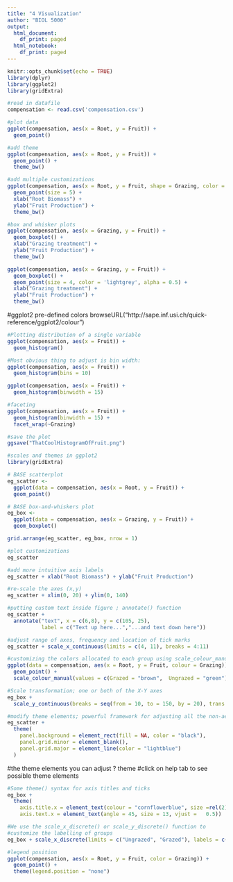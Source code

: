 ```yaml
---
title: "4 Visualization"
author: "BIOL 5000"
output:
  html_document:
    df_print: paged
  html_notebook:
    df_print: paged
---
```


```r
knitr::opts_chunk$set(echo = TRUE)
library(dplyr)
library(ggplot2)
library(gridExtra)
```

```r
#read in datafile
compensation <- read.csv('compensation.csv')
```

```r
#plot data
ggplot(compensation, aes(x = Root, y = Fruit)) +
  geom_point()
```

```r
#add theme
ggplot(compensation, aes(x = Root, y = Fruit)) +
  geom_point() +
  theme_bw()
```

```r
#add multiple customizations
ggplot(compensation, aes(x = Root, y = Fruit, shape = Grazing, color = Grazing)) +
  geom_point(size = 5) +
  xlab("Root Biomass") +
  ylab("Fruit Production") +
  theme_bw()
```

```r
#box and whisker plots
ggplot(compensation, aes(x = Grazing, y = Fruit)) +
  geom_boxplot() +
  xlab("Grazing treatment") +
  ylab("Fruit Production") +
  theme_bw()
```

```r
ggplot(compensation, aes(x = Grazing, y = Fruit)) +
  geom_boxplot() +
  geom_point(size = 4, color = 'lightgrey', alpha = 0.5) +
  xlab("Grazing treatment") +
  ylab("Fruit Production") +
  theme_bw()
```

#ggplot2 pre-defined colors
browseURL("http://sape.inf.usi.ch/quick-reference/ggplot2/colour")

```r
#Plotting distribution of a single variable
ggplot(compensation, aes(x = Fruit)) +
  geom_histogram()
```

```r
#Most obvious thing to adjust is bin width:
ggplot(compensation, aes(x = Fruit)) +
  geom_histogram(bins = 10)
```

```r
ggplot(compensation, aes(x = Fruit)) +
  geom_histogram(binwidth = 15)
```

```r
#faceting
ggplot(compensation, aes(x = Fruit)) +
  geom_histogram(binwidth = 15) +
  facet_wrap(~Grazing)
```

```r
#save the plot
ggsave("ThatCoolHistogramOfFruit.png")
```

```r
#scales and themes in ggplot2
library(gridExtra)
```

```r
# BASE scatterplot
eg_scatter <-
  ggplot(data = compensation, aes(x = Root, y = Fruit)) +
  geom_point()
```

```r
# BASE box-and-whiskers plot
eg_box <-
  ggplot(data = compensation, aes(x = Grazing, y = Fruit)) +
  geom_boxplot()
```

```r
grid.arrange(eg_scatter, eg_box, nrow = 1)
```

```r
#plot customizations
eg_scatter
```

```r
#add more intuitive axis labels
eg_scatter + xlab("Root Biomass") + ylab("Fruit Production")
```

```r
#re-scale the axes (x,y)
eg_scatter + xlim(0, 20) + ylim(0, 140)
```

```r
#putting custom text inside figure ; annotate() function
eg_scatter +
  annotate("text", x = c(6,8), y = c(105, 25),
           label = c("Text up here...","...and text down here"))
```

```r
#adjust range of axes, frequency and location of tick marks
eg_scatter + scale_x_continuous(limits = c(4, 11), breaks = 4:11)
```

```r
#customizing the colors allocated to each group using scale_colour_manual() layering.
ggplot(data = compensation, aes(x = Root, y = Fruit, colour = Grazing)) +
  geom_point() +
  scale_colour_manual(values = c(Grazed = "brown", 	Ungrazed = "green"))
```

```r
#Scale transformation; one or both of the X-Y axes
eg_box +
  scale_y_continuous(breaks = seq(from = 10, to = 150, by = 20), trans = "log10")
```

```r
#modify theme elements; powerful framework for adjusting all the non-aesthetic pieces of a graph
eg_scatter +
  theme(
    panel.background = element_rect(fill = NA, color = "black"),
    panel.grid.minor = element_blank(),
    panel.grid.major = element_line(color = "lightblue")
  )
```

#the theme elements you can adjust
? theme #click on help tab to see possible theme elements

```r
#Some theme() syntax for axis titles and ticks
eg_box +
  theme(
    axis.title.x = element_text(colour = "cornflowerblue", size =rel(2)),
    axis.text.x = element_text(angle = 45, size = 13, vjust = 	0.5))
```

```r
#We use the scale_x_discrete() or scale_y_discrete() function to 
#customize the labelling of groups
eg_box + scale_x_discrete(limits = c("Ungrazed", "Grazed"), labels = c("Control", "Grazed"))
```

```r
#legend position
ggplot(compensation, aes(x = Root, y = Fruit, color = Grazing)) +
  geom_point() +
  theme(legend.position = "none")
```

